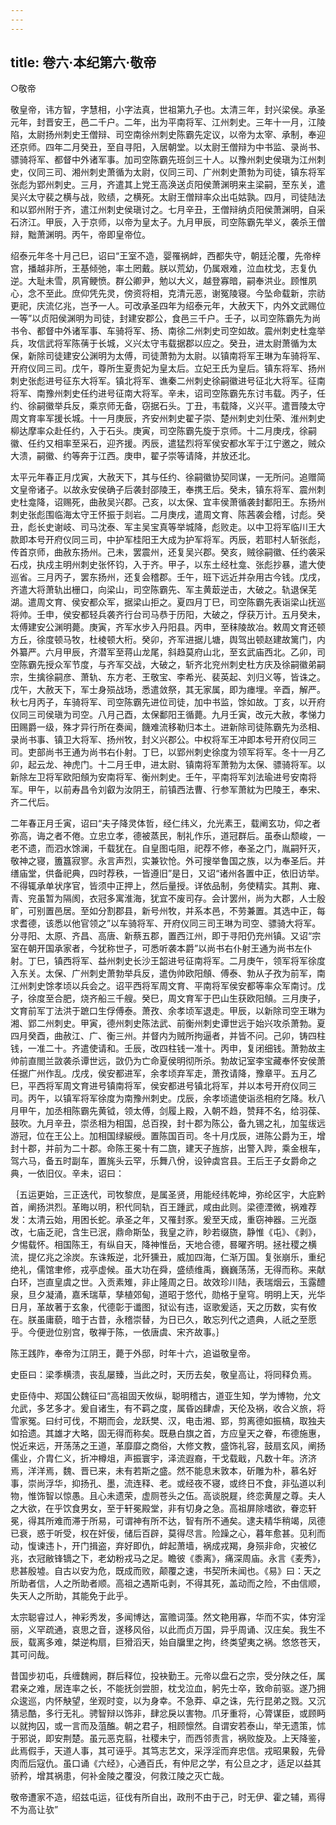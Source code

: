 ```yaml
---
---
---
```

title: 卷六·本纪第六·敬帝
---

○敬帝

敬皇帝，讳方智，字慧相，小字法真，世祖第九子也。太清三年，封兴梁侯。承圣元年，封晋安王，邑二千户。二年，出为平南将军、江州刺史。三年十一月，江陵陷，太尉扬州刺史王僧辩、司空南徐州刺史陈霸先定议，以帝为太宰、承制，奉迎还京师。四年二月癸丑，至自寻阳，入居朝堂。以太尉王僧辩为中书监、录尚书、骠骑将军、都督中外诸军事。加司空陈霸先班剑三十人。以豫州刺史侯瑱为江州刺史，仪同三司、湘州刺史萧循为太尉，仪同三司、广州刺史萧勃为司徒，镇东将军张彪为郢州刺史。三月，齐遣其上党王高涣送贞阳侯萧渊明来主梁嗣，至东关，遣吴兴太守裴之横与战，败绩，之横死。太尉王僧辩率众出屯姑孰。四月，司徒陆法和以郢州附于齐，遣江州刺史侯瑱讨之。七月辛丑，王僧辩纳贞阳侯萧渊明，自采石济江。甲辰，入于京师，以帝为皇太子。九月甲辰，司空陈霸先举义，袭杀王僧辩，黜萧渊明。丙午，帝即皇帝位。

绍泰元年冬十月己巳，诏曰“王室不造，婴罹祸衅，西都失守，朝廷沦覆，先帝梓宫，播越非所，王基倾弛，率土罔戴。朕以荒幼，仍属艰难，泣血枕戈，志复仇逆。大耻未雪，夙宵鲠愤。群公卿尹，勉以大义，越登寡暗，嗣奉洪业。顾惟夙心，念不至此。庶仰凭先灵，傍资将相，克清元恶，谢冤陵寝。今坠命载新，宗祊更祀，庆流亿兆，岂予一人。可改承圣四年为绍泰元年，大赦天下，内外文武赐位一等”以贞阳侯渊明为司徒，封建安郡公，食邑三千户。壬子，以司空陈霸先为尚书令、都督中外诸军事、车骑将军、扬、南徐二州刺史司空如故。震州刺史杜龛举兵，攻信武将军陈蒨于长城，义兴太守韦载据郡以应之。癸丑，进太尉萧循为太保，新除司徒建安公渊明为太傅，司徒萧勃为太尉。以镇南将军王琳为车骑将军、开府仪同三司。戊午，尊所生夏贵妃为皇太后。立妃王氏为皇后。镇东将军、扬州刺史张彪进号征东大将军。镇北将军、谯秦二州刺史徐嗣徽进号征北大将军。征南将军、南豫州刺史任约进号征南大将军。辛未，诏司空陈霸先东讨韦载。丙子，任约、徐嗣徽举兵反，乘京师无备，窃据石头。丁丑，韦载降，义兴平。遣晋陵太守周文育率军援长城。十一月庚辰，齐安州刺史翟子崇、楚州刺史刘仕荣、淮州刺史柳达摩率众赴任约，入于石头。庚寅，司空陈霸先旋于京师。十二月庚戌，徐嗣徽、任约又相率至采石，迎齐援。丙辰，遣猛烈将军侯安都水军于江宁邀之，贼众大溃，嗣徽、约等奔于江西。庚申，翟子崇等请降，并放还北。

太平元年春正月戊寅，大赦天下，其与任约、徐嗣徽协契同谋，一无所问。追赠简文皇帝诸子。以故永安侯确子后袭封邵陵王，奉携王后。癸未，镇东将军、震州刺史杜龛降，诏赐死，曲赦吴兴郡。己亥，以太保、宜丰侯萧循袭封鄱阳王。东扬州刺史张彪围临海太守王怀振于剡岩。二月庚戌，遣周文育、陈茜袭会稽，讨彪。癸丑，彪长史谢岐、司马沈泰、军主吴宝真等举城降，彪败走。以中卫将军临川王大款即本号开府仪同三司，中护军桂阳王大成为护军将军。丙辰，若耶村人斩张彪，传首京师，曲赦东扬州。己未，罢震州，还复吴兴郡。癸亥，贼徐嗣徽、任约袭采石戍，执戍主明州刺史张怀钧，入于齐。甲子，以东土经杜龛、张彪抄暴，遣大使巡省。三月丙子，罢东扬州，还复会稽郡。壬午，班下远近并杂用古今钱。戊戌，齐遣大将萧轨出栅口，向梁山，司空陈霸先、军主黄菆逆击，大破之。轨退保芜湖。遣周文育、侯安都众军，据梁山拒之。夏四月丁巳，司空陈霸先表诣梁山抚巡将帅。壬申，侯安都轻兵袭齐行台司马恭于历阳，大破之，俘获万计。五月癸未，太傅建安公渊明薨。庚寅，齐军水步入丹阳县。丙申，至秣陵故冶。敕周文育还顿方丘，徐度顿马牧，杜棱顿大桁。癸卯，齐军进据儿塘，舆驾出顿赵建故篱门，内外纂严。六月甲辰，齐潜军至蒋山龙尾，斜趋莫府山北，至玄武庙西北。乙卯，司空陈霸先授众军节度，与齐军交战，大破之，斩齐北兖州刺史杜方庆及徐嗣徽弟嗣宗，生擒徐嗣彦、萧轨、东方老、王敬宝、李希光、裴英起、刘归义等，皆诛之。戊午，大赦天下，军士身殒战场，悉遣敛祭，其无家属，即为瘗埋。辛酉，解严。秋七月丙子，车骑将军、司空陈霸先进位司徒，加中书监，馀如故。丁亥，以开府仪同三司侯瑱为司空。八月己酉，太保鄱阳王循薨。九月壬寅，改元大赦，孝悌力田赐爵一级，殊才异行所在奏闻，饑难流移勒归本土。进新除司徒陈霸先为丞相、录尚书事、镇卫大将军、扬州牧，封义兴郡公。中权将军王冲即本号开府仪同三司。吏部尚书王通为尚书右仆射。丁巳，以郢州刺史徐度为领军将军。冬十一月乙卯，起云龙、神虎门。十二月壬申，进太尉、镇南将军萧勃为太保、骠骑将军。以新除左卫将军欧阳頠为安南将军、衡州刺史。壬午，平南将军刘法瑜进号安南将军。甲午，以前寿昌令刘叡为汝阴王，前镇西法曹、行参军萧紞为巴陵王，奉宋、齐二代后。

二年春正月壬寅，诏曰“夫子降灵体哲，经仁纬义，允光素王，载阐玄功，仰之者弥高，诲之者不倦。立忠立孝，德被蒸民，制礼作乐，道冠群后。虽泰山颓峻，一老不遗，而泗水馀澜，千载犹在。自皇图屯阻，祀荐不修，奉圣之门，胤嗣歼灭，敬神之寝，簠簋寂寥。永言声烈，实兼钦怆。外可搜举鲁国之族，以为奉圣后。并缮庙堂，供备祀典，四时荐秩，一皆遵旧”是日，又诏“诸州各置中正，依旧访举。不得辄承单状序官，皆须中正押上，然后量授。详依品制，务使精实。其荆、雍、青、兖虽暂为隔阂，衣冠多寓淮海，犹宜不废司存。会计罢州，尚为大郡，人士殷旷，可别置邑居。至如分割郡县，新号州牧，并系本邑，不劳兼置。其选中正，每求耆德，该悉以他官领之”以车骑将军、开府仪同三司王琳为司空、骠骑大将军。分寻阳、太原、齐昌、高唐、新蔡五郡，置西江州，即于寻阳仍充州镇。又诏“宗室在朝开国承家者，今犹称世子，可悉听袭本爵”以尚书右仆射王通为尚书左仆射。丁巳，镇西将军、益州刺史长沙王韶进号征南将军。二月庚午，领军将军徐度入东关。太保、广州刺史萧勃举兵反，遣伪帅欧阳頠、傅泰、勃从子孜为前军，南江州刺史馀孝顷以兵会之。诏平西将军周文育、平南将军侯安都等率众军南讨。戊子，徐度至合肥，烧齐船三千艘。癸巳，周文育军于巴山生获欧阳頠。三月庚子，文育前军丁法洪于蹠口生俘傅泰。萧孜、余孝顷军退走。甲辰，以新除司空王琳为湘、郢二州刺史。甲寅，德州刺史陈法武、前衡州刺史谭世远于始兴攻杀萧勃。夏四月癸酉，曲赦江、广、衡三州。并督内为贼所拘逼者，并皆不问。己卯，铸四柱钱，一准二十。齐遣使请和。壬辰，改四柱钱一准十。丙申，复闭细钱。萧勃故主帅前直閤兰敳袭杀谭世远，敳仍为亡命夏侯明彻所杀。勃故记室李宝藏奉怀安侯萧任据广州作乱。戊戌，侯安都进军，余孝顷弃军走，萧孜请降，豫章平。五月乙巳，平西将军周文育进号镇南将军，侯安都进号镇北将军，并以本号开府仪同三司。丙午，以镇军将军徐度为南豫州刺史。戊辰，余孝顷遣使诣丞相府乞降。秋八月甲午，加丞相陈霸先黄钺，领太傅，剑履上殿，入朝不趋，赞拜不名，给羽葆、鼓吹。九月辛丑，崇丞相为相国，总百揆，封十郡为陈公，备九锡之礼，加玺绂远游冠，位在王公上。加相国绿綟绶。置陈国百司。冬十月戊辰，进陈公爵为王，增封十郡，并前为二十郡。命陈王冕十有二旒，建天子旌旂，出警入跸，乘金根车，驾六马，备五时副车，置旄头云罕，乐舞八佾，设钟虡宫县。王后王子女爵命之典，一依旧仪。辛未，诏曰：

｛五运更始，三正迭代，司牧黎庶，是属圣贤，用能经纬乾坤，弥纶区宇，大庇黔首，阐扬洪烈。革晦以明，积代同轨，百王踵武，咸由此则。梁德湮微，祸难荐发：太清云始，用困长蛇。承圣之年，又罹封豕。爰至天成，重窃神器。三光亟改，七庙乏祀，含生已泯，鼎命斯坠，我皇之祚，眇若缀旒，静惟《屯》、《剥》，夕惕载怀。相国陈王，有纵自天，降神惟岳，天地合德，晷曜齐明。拯社稷之横流，提亿兆之涂炭。东诛叛逆，北歼獯丑，威加四海，仁渐万国。复张崩乐，重纪绝礼，儒馆聿修，戎亭虚候。虽大功在舜，盛绩维禹，巍巍荡荡，无得而称。来献白环，岂直皇虞之世。入贡素雉，非止隆周之日。故效珍川陆，表瑞烟云，玉露醴泉，旦夕凝涌，嘉禾瑞草，孳植郊甸，道昭于悠代，勋格于皇穹。明明上天，光华日月，革故著于玄象，代德彰于谶图，狱讼有违，讴歌爰适，天之历数，实有攸在。朕虽庸藐，暗于古昔，永稽崇替，为日已久，敢忘列代之遗典，人祇之至愿乎。今便逊位别宫，敬禅于陈，一依唐虞、宋齐故事。｝

陈王践阼，奉帝为江阴王，薨于外邸，时年十六，追谥敬皇帝。

史臣曰：梁季横溃，丧乱屡臻，当此之时，天历去矣，敬皇高让，将同释负焉。

史臣侍中、郑国公魏征曰“高祖固天攸纵，聪明稽古，道亚生知，学为博物，允文允武，多艺多才。爰自诸生，有不羁之度，属昏凶肆虐，天伦及祸，收合义旅，将雪家冤。曰纣可伐，不期而会，龙跃樊、汉，电击湘、郢，剪离德如振槁，取独夫如拾遗。其雄才大略，固无得而称矣。既悬白旗之首，方应皇天之眷，布德施惠，悦近来远，开荡荡之王道，革靡靡之商俗，大修文教，盛饰礼容，鼓扇玄风，阐扬儒业，介胄仁义，折冲樽俎，声振寰宇，泽流遐裔，干戈载戢，凡数十年。济济焉，洋洋焉，魏、晋已来，未有若斯之盛。然不能息末敦本，斫雕为朴，慕名好事，崇尚浮华，抑扬孔、墨，流连释、老。或经夜不寝，或终日不食，非弘道以利物，惟饰智以惊愚。且心未遗荣，虚厕苍头之伍。高谈脱屣，终恋黄屋之尊。夫人之大欲，在乎饮食男女，至于轩冕殿堂，非有切身之急。高祖屏除嗜欲，眷恋轩冕，得其所难而滞于所易，可谓神有所不达，智有所不通矣。逮夫精华稍竭，凤德已衰，惑于听受，权在奸佞，储后百辟，莫得尽言。险躁之心，暮年愈甚。见利而动，愎谏违卜，开门揖盗，弃好即仇，衅起萧墙，祸成戎羯，身殒非命，灾被亿兆，衣冠敝锋镝之下，老幼粉戎马之足。瞻彼《黍离》，痛深周庙。永言《麦秀》，悲甚殷墟。自古以安为危，既成而败，颠覆之速，书契所未闻也。《易》曰：天之所助者信，人之所助者顺。高祖之遇斯屯剥，不得其死，盖动而之险，不由信顺，失天人之所助，其能免于此乎。

太宗聪睿过人，神彩秀发，多闻博达，富赡词藻。然文艳用寡，华而不实，体穷淫丽，义罕疏通，哀思之音，遂移风俗，以此而贞万国，异乎周诵、汉庄矣。我生不辰，载离多难，桀逆构扇，巨猾滔天，始自牖里之拘，终类望夷之祸。悠悠苍天，其可问哉。

昔国步初屯，兵缠魏阙，群后释位，投袂勤王。元帝以盘石之宗，受分陕之任，属君亲之难，居连率之长，不能抚剑尝胆，枕戈泣血，躬先士卒，致命前驱。遂乃拥众逡巡，内怀觖望，坐观时变，以为身幸。不急莽、卓之诛，先行昆弟之戮。又沉猜忌酷，多行无礼。骋智辩以饰非，肆忿戾以害物。爪牙重将，心膂谋臣，或顾眄以就拘囚，或一言而及菹醢。朝之君子，相顾懔然。自谓安若泰山，举无遗策，怵于邪说，即安荆楚。虽元恶克翦，社稷未宁，而西邻责言，祸败旋及。上天降鉴，此焉假手，天道人事，其可诬乎。其笃志艺文，采浮淫而弃忠信。戎昭果毅，先骨肉而后寇仇。虽口诵《六经》，心通百氏，有仲尼之学，有公旦之才，适足以益其骄矜，增其祸患，何补金陵之覆没，何救江陵之灭亡哉。

敬帝遭家不造，绍兹屯运，征伐有所自出，政刑不由于己，时无伊、霍之辅，焉得不为高让欤”

